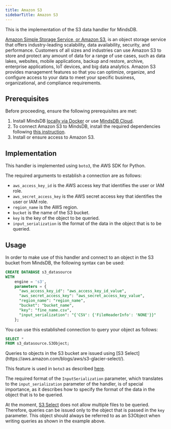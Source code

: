 ```yaml
---
title: Amazon S3
sidebarTitle: Amazon S3
---
```


This is the implementation of the S3 data handler for MindsDB.

[Amazon Simple Storage Service, or Amazon S3](https://docs.aws.amazon.com/AmazonS3/latest/userguide/Welcome.html), is an object storage service that offers industry-leading scalability, data availability, security, and performance. Customers of all sizes and industries can use Amazon S3 to store and protect any amount of data for a range of use cases, such as data lakes, websites, mobile applications, backup and restore, archive, enterprise applications, IoT devices, and big data analytics. Amazon S3 provides management features so that you can optimize, organize, and configure access to your data to meet your specific business, organizational, and compliance requirements.

## Prerequisites

Before proceeding, ensure the following prerequisites are met:

1. Install MindsDB [locally via Docker](https://docs.mindsdb.com/setup/self-hosted/docker) or use [MindsDB Cloud](https://cloud.mindsdb.com/).
2. To connect Amazon S3 to MindsDB, install the required dependencies following [this instruction](/setup/self-hosted/docker#install-dependencies).
3. Install or ensure access to Amazon S3.

## Implementation

This handler is implemented using `boto3`, the AWS SDK for Python.

The required arguments to establish a connection are as follows:

* `aws_access_key_id` is the AWS access key that identifies the user or IAM role.
* `aws_secret_access_key` is the AWS secret access key that identifies the user or IAM role.
* `region_name` is the AWS region.
* `bucket` is the name of the S3 bucket.
* `key` is the key of the object to be queried.
* `input_serialization` is the format of the data in the object that is to be queried.

## Usage
   
In order to make use of this handler and connect to an object in the S3 bucket from MindsDB, the following syntax can be used:

```sql
CREATE DATABASE s3_datasource
WITH
    engine = 's3',
    parameters = {
      "aws_access_key_id": "aws_access_key_id_value",
      "aws_secret_access_key": "aws_secret_access_key_value",
      "region_name": "region_name",
      "bucket": "bucket_name",
      "key": "fine_name.csv",
      "input_serialization": "{'CSV': {'FileHeaderInfo': 'NONE'}}"
    };
```

You can use this established connection to query your object as follows:

```sql
SELECT *
FROM s3_datasource.S3Object;
```

<Tip>
Queries to objects in the S3 bucket are issued using [S3 Select](https://aws.amazon.com/blogs/aws/s3-glacier-select/).

This feature is used in `boto3` as described [here](https://boto3.amazonaws.com/v1/documentation/api/latest/reference/services/s3.html#S3.Client.select_object_content).

The required format of the `InputSerialization` parameter, which translates to the `input_serialization` parameter of the handler, is of special importance, as it describes how to specify the format of the data in the object that is to be queried.

At the moment, [S3 Select](https://aws.amazon.com/blogs/aws/s3-glacier-select/) does not allow multiple files to be queried. Therefore, queries can be issued only to the object that is passed in the `key` parameter. This object should always be referred to as an S3Object when writing queries as shown in the example above.
</Tip>
